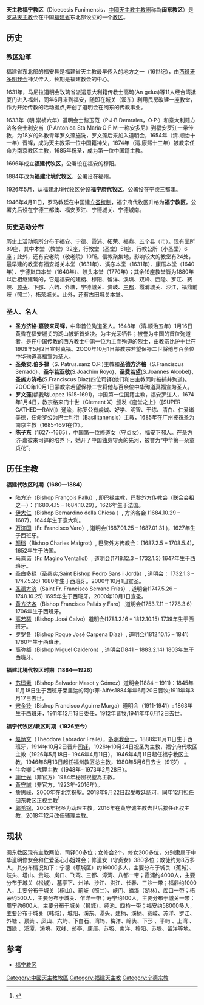 {{Infobox Roman Catholic diocese
|Roman Catholic Diocese of = 天主教福宁教区
|Latin name of diocese = Dioecesis Funimensis
|local = 閩東教区（[[中國天主教主教團|中方]]建制）
|image = 
|caption = 
|location = [[中国|中国]][[福建省|福建省]][[宁德市|宁德市]]
|territory = [[宁德市|宁德市]]
|population =8万左右 
|rite =拉丁礼 
|patron =玫瑰圣母 
|province = 福建
|established = 1696年
|cathedral =宁德圣伯多禄圣保禄主教座堂（2019年6月29日祝圣） 
|co-cathedral =
|leadership = 主教
|website = 
|pope = 
|metropolitan = 
|ordinary = [[詹思禄|詹思禄]]
|coadjutor archbishop =
|coadjutor bishop = 
|auxiliary =[[郭希锦|郭希锦]]
|emeritus =
}}

'''天主教福宁教区'''（Dioecesis Funimensis，[[中國天主教主教團|中國天主教主教團]]称為'''闽东教区'''）是[[罗马天主教|罗马天主教]]会在中国[[福建省|福建省]]东北部设立的一个[[教区|教区]]。

== 历史 ==

=== 教区沿革 ===
福建省东北部的福安县是福建省天主教最早传入的地方之一（16世纪），由[[西班牙|西班牙]][[多明我会|多明我会]]神父传入，长期是福建教会的中心。

1631年，马尼拉道明会玫瑰省派遣意大利籍传教士高琦(An gelus)等11人经台湾抵厦门进入福州，同年6月来到福安，随即在城关（溪东）利用民房改建一座教堂，作为开始传教的活动据点,开创了道明会在闽东的传教事业。

1633年（明.崇祯六年）道明会士黎玉范（P·J·B·Demrales，O·P·）和意大利籍方济各会士利安当（P·Antonioa Sta·Maria·O·F·M·一称安多尼）到福安罗江一带传教，为18岁的外教青年罗文藻施洗，罗文藻后来加入道明会，1654年（清.顺治十一年）晋铎，成为天主教第一位中国籍神父，1674年（清.康熙十三年）被教宗任命为南京教区主教，1685年祝圣，成为第一位中国籍主教。

1696年成立'''福建代牧区'''，公署设在福安的穆阳。

1884年改为'''福建北境代牧区'''，公署设在福州。

1926年5月，从福建北境代牧区分设'''福宁府代牧区'''，公署设在宁德三都澳。 

1946年4月11日，罗马教廷在中国建立[[圣统制|圣统制]]，福宁府代牧区升格为'''福宁教区'''，公署先后设在宁德三都澳、福安罗江、宁德城关、宁德城南。

=== 历史活动分布 ===
历史上活动场所分布于福安、宁德、霞浦、柘荣、福鼎、五个县（市）。现有堂所89座，其中本堂（教堂）32座，行教堂（圣堂）51座，行教公所（小圣堂）6座；此外，还有安老院（敬老院）10所。信教聚集地，影响较大的教堂有24处，最早建的教堂有福安城关本堂（1631年）、溪东本堂（1631年）、康厝本堂（1640年）、宁德岚口本堂（1640年）、岐头本堂（1770年）；其余19座教堂皆为1880年以后相继建筑的，它是福安的建柄、穆阳、留洋、溪填、双峰、西隐、罗江、赛岐、[[顶头天主教堂|顶头]]、下邳、六屿、外塘，宁德城关、贵岐、[[三都澳天主教堂|三都]]，霞浦城关、沙江，福鼎前岐（照兰），柘荣城关。此外，还有古田城关本堂。

=== 圣人、名人 ===
* '''圣方济格·嘉彼来司铎'''，中华首位殉道圣人。1648年（清.顺治五年）1月16日黄昏在福安城关的湖山被斩首处决。为主光荣牺牲；被誉为中国的首位殉道者，是在中国传教的西方教士中第一位为主而殉道的烈士，由教宗比护十世在1909年5月2日宣封真福。2OO0年10月1日蒙教宗若望保禄二世将他与百余位中华殉道真福宣为圣人。
* '''圣桑实.伯多禄'''（S. Patrus.sanz O.P.)主教和'''圣德方济格'''（S.Franciscus Serrado）、'''圣华若亚敬'''(S.Joachim Royo)、'''圣费若望'''(S.Joannes Alcobel)、'''圣施方济格'''(S.Franciscus Diaz)四位司铎(他们和白主教同时被捕并殉道)。2OOO年10月1日蒙教宗若望保禄二世将他与百余位中华殉道真福宣为圣人。
* '''罗文藻'''(额我略Lopez 1615-1691)，中国第一位国籍主教，福安罗江人，1674年1月4日，教宗格来门十世（Clement X）颁发《座堂之上》（[SUPER CATHED—RAM]）通渝，称罗公有虔诚、好学、明智、干练、清白、仁爱诸美德，任命罗公为巴士利衔（Basilitanensis）主教，1685年在广州被祝圣为南京主教（1685-1691在位）。
* '''陈子东'''（1627--1665），中国第一位修道女（守贞女），福安下邳人。在圣方济·嘉彼来司铎的培养下，她开了中国独身守贞的先河，被誉为“中华第一朵童贞花”。

== 历任主教 ==

'''福建代牧区时期（1680—1884）'''
*[[陆方济|陆方济]]（Bishop François Pallu）, 即巴禄主教，巴黎外方传教会（联合会祖之一）：（1680.4.15 – 1684.10.29），1626年生于法国。
*[[伊大仁|伊大仁]]（Bishop Bernardino della Chiesa ）, 方济各会 (1684.10.29 – 1687)，1644年生于意大利。
*[[万济国|万济国]]（Fr. Francisco Varo）, 道明会(1687.01.25 – 1687.01.31 )，1627年生于西班牙。
*[[颜珰|颜珰]]（Bishop Charles Maigrot）, 巴黎外方传教会：(1687.2.5 – 1708.5.4)，1652年生于法国。
*[[马熹诺|马熹诺]]（Fr. Magino Ventallol）, 道明会(1718.12.3 – 1732.1.3) 1647年生于西班牙。
*[[圣白多禄|圣白多禄]]（圣桑实,Saint Bishop Pedro Sans i Jordà）, 道明会： 1732.1.3 – 1747.5.26) 1680年生于西班牙。2000年10月1日宣圣。
*[[圣德方济|圣德方济]]（Saint Fr. Francisco Serrano Frías）, 道明会(1747.5.26 – 1748.10.25) 1695年生于西班牙。2000年10月1日宣圣。
*[[黄方济各|黄方济各]]（Bishop Francisco Pallás y Faro）,道明会(1753.7.11 – 1778.3.6) 1706年生于西班牙。
*[[高若瑟|高若瑟]]（Bishop José Calvo）道明会(1781.2.16 – 1812.10.15) 1739年生于西班牙。
*[[罗罗各|罗罗各]]（Bishop Roque José Carpena Díaz）, 道明会(1812.10.15 – 1841) 1760年生于西班牙。
*[[高弥额|高弥额]]（Bishop Miguel Calderón）, 道明会(1841 – 1883.2.14) 1803年生于西班牙。

'''福建北境代牧区时期（1884—1926）'''
*[[苏玛素|苏玛素]]（Bishop Salvador Masot y Gómez）道明会(1884 – 1911)：1845年11月18日生于西班牙莱里达的阿尔菲-Alfés1884年年6月20日晋牧;1911年年3月17日去世。
*[[宋金铃|宋金铃]]（Bishop Francisco Aguirre Murga）道明会（1911-1941）: 1863年生于西班牙，1911年12月13日委任，1912年晋牧;1941年年6月12日去世。

'''福宁代牧区/教区时期（1926至今）'''
*[[赵炳文|赵炳文]]（Theodore Labrador Fraile），[[多明我会|多明我会]]士，1888年11月11日生于西班牙，1914年10月2日晋升[[司铎|司铎]]，1926年10月24日祝圣为主教，福宁府代牧区主教（1926年5月18日– 1946年4月11日），1946年4月11日起任福宁教区主教，1946年6月13日起任福州教区总主教，1980年5月6日去世（91岁） 。
*牛会卿：代理主教（1948年– 1973年2月28日）。
*[[謝仕光|謝仕光]]（非官方）1984年秘密祝聖為主教。
*[[黃守誠_(主教)|黃守誠]]（非官方，1923年-2016年）。
*[[詹思祿|詹思祿]]，2000年在北京祝聖。2018年9月22日起受教廷認可，同年12月担任闽东教区正权主教<ref>{{cite news|title=梵蒂冈要求中国两名“地下”主教让位给官方人选|url=https://cn.nytimes.com/world/20180130/china-catholics-vatican/?action=click&contentCollection=Asia%20Pacific&module=Translations&region=Header&version=zh-CN&ref=en-US&pgtype=article|publisher=纽约时报|date=2018-01-30|accessdate=2018-03-28|archive-date=2020-11-30|archive-url=https://web.archive.org/web/20201130135728/https://cn.nytimes.com/world/20180130/china-catholics-vatican/?action=click&contentCollection=Asia%20Pacific&module=Translations&region=Header&version=zh-CN&ref=en-US&pgtype=article|dead-url=no}}</ref>
*[[郭希锦|郭希锦]]，2008年祝圣为助理主教，2016年在黄守诚主教去世后接任正权主教，2018年12月改任辅理主教。

== 现状 ==
闽东教区现有主教两位，司铎60多位；女修会2个，修女200多位，分别隶属于中华道明修女会和仁爱圣心小姐妹会；修道女（守贞女）380多位；教徒约为8万多人，其分布情况如下：宁德（蕉城区）约16000多人，主要分布于城关（蕉城）、岐头、塔山、贵岐、岚口、飞鸾、三都、漳湾、八都一带；霞浦约4000人，主要分布于城关（松城）、墓亭下、州洋、沙江、洪江、长春、三沙一带；福鼎约1000人，主要分布于城关（桐山）、前岐（照兰）、峡门、蟠溪（湖林）、库口一带；柘荣约500人，主要分布于城关、乍洋一带；寿宁约100人，主要分布于城关一带；周宁约600人，主要分布于城关（狮城）、纯池、四桥一带；福安约58000多人，主要分布于城关（韩城）、城阳、溪东、潭头、建柄、溪柄、赛岐、苏洋、罗江、外塘 、顶头 、凤山、六屿、下白石、湾坞、梅洋、岭头、下邳 、半屿 、上湾 、西隐 、溪潭、溪填、双峰、邮亭、康厝、苏坂、南洋、穆阳、苏堤、留洋等地。

== 参考 ==
{{reflist}}
*[http://www.gcatholic.org/dioceses/diocese/funi0.htm 福宁教区] 

{{中国天主教教区}}

[[Category:中國天主教教區|Category:中國天主教教區]]
[[Category:福建天主教|Category:福建天主教]]
[[Category:宁德宗教|Category:宁德宗教]]